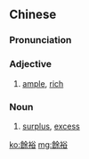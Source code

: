 {{also|余裕}}
==Chinese==
{{zh-forms|s=余裕}}

===Pronunciation===
{{zh-pron
|m=yúyù
|c=jyu4 jyu6
|cat=a,n
}}

===Adjective===
{{zh-adj}}

# [[ample]], [[rich]]

===Noun===
{{zh-noun}}

# [[surplus]], [[excess]]

[[ko:餘裕]]
[[mg:餘裕]]